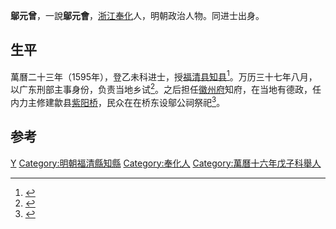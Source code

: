 '''鄔元曾'''，一說'''鄔元會'''，[[浙江|浙江]][[奉化|奉化]]人，明朝政治人物。同进士出身。

== 生平 ==
萬曆二十三年（1595年），登乙未科进士，授[[福清县|福清县]][[知县|知县]]<ref>{{cite news|title=福清市志  第四节　明代县衙|url=http://www.fzdqw.com/ShowText.asp?ToBook=1100&index=1135|accessdate=2013-08-11|newspaper=福州地情网|deadurl=yes|archiveurl=https://web.archive.org/web/20150528034308/http://www.fzdqw.com/ShowText.asp?ToBook=1100&index=1135|archivedate=2015-05-28}}</ref>。万历三十七年八月，以广东刑部主事身份，负责当地乡试<ref>{{Cite book|title=明代科举与文学编年 下|last=陈文新主编|first=|publisher=武汉：武汉大学出版社|year=2009.09|isbn=978-7-307-07097-4|location=|pages=2947}}</ref>。之后担任[[徽州府|徽州府]]知府，在当地有德政，任内力主修建歙县[[紫阳桥|紫阳桥]]，民众在在桥东设鄔公祠祭祀<ref>{{Cite book|title=歙县 徽商之源|last=熊军主编|first=|publisher=合肥：[[安徽人民出版社|安徽人民出版社]]|year=2003.09|isbn=7-212-02265-9|location=|pages=315}}</ref>。

==参考==
{{reflist}}
{{明朝人物小作品}}
{{萬曆二十三年乙未科殿試金榜}}
{{DEFAULTSORT:Wu鄔}}
[[Category:奉川邬氏|Y]]
[[Category:明朝福清縣知縣|Category:明朝福清縣知縣]]
[[Category:奉化人|Category:奉化人]]
[[Category:萬曆十六年戊子科舉人|Category:萬曆十六年戊子科舉人]]